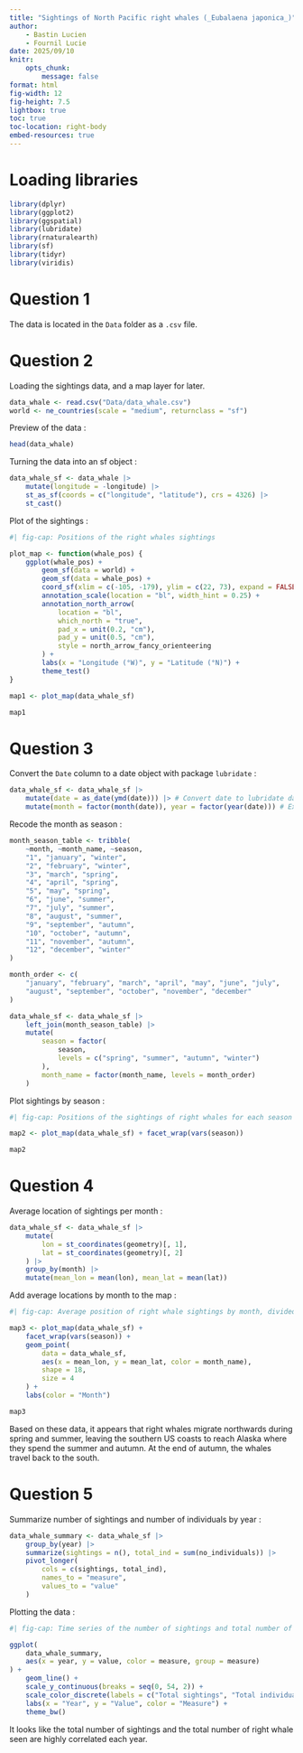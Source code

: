 ```yaml
---
title: "Sightings of North Pacific right whales (_Eubalaena japonica_)"
author:
    - Bastin Lucien
    - Fournil Lucie
date: 2025/09/10
knitr:
    opts_chunk: 
        message: false
format: html
fig-width: 12
fig-height: 7.5
lightbox: true
toc: true
toc-location: right-body
embed-resources: true
---
```


# Loading libraries

```r
library(dplyr)
library(ggplot2)
library(ggspatial)
library(lubridate)
library(rnaturalearth)
library(sf)
library(tidyr)
library(viridis)
```

# Question 1

The data is located in the `Data` folder as a `.csv` file.

# Question 2

Loading the sightings data, and a map layer for later.

```r
data_whale <- read.csv("Data/data_whale.csv")
world <- ne_countries(scale = "medium", returnclass = "sf")
```

Preview of the data :

```r
head(data_whale)
```

Turning the data into an sf object :

```r
data_whale_sf <- data_whale |>
    mutate(longitude = -longitude) |>
    st_as_sf(coords = c("longitude", "latitude"), crs = 4326) |>
    st_cast()
```

Plot of the sightings :

```r
#| fig-cap: Positions of the right whales sightings

plot_map <- function(whale_pos) {
    ggplot(whale_pos) +
        geom_sf(data = world) +
        geom_sf(data = whale_pos) +
        coord_sf(xlim = c(-105, -179), ylim = c(22, 73), expand = FALSE) +
        annotation_scale(location = "bl", width_hint = 0.25) +
        annotation_north_arrow(
            location = "bl",
            which_north = "true",
            pad_x = unit(0.2, "cm"),
            pad_y = unit(0.5, "cm"),
            style = north_arrow_fancy_orienteering
        ) +
        labs(x = "Longitude (°W)", y = "Latitude (°N)") +
        theme_test()
}

map1 <- plot_map(data_whale_sf)

map1
```

# Question 3

Convert the `Date` column to a date object with package `lubridate` :

```r
data_whale_sf <- data_whale_sf |>
    mutate(date = as_date(ymd(date))) |> # Convert date to lubridate date object
    mutate(month = factor(month(date)), year = factor(year(date))) # Extract month and year
```

Recode the month as season :

```r
month_season_table <- tribble(
    ~month, ~month_name, ~season,
    "1", "january", "winter",
    "2", "february", "winter",
    "3", "march", "spring",
    "4", "april", "spring",
    "5", "may", "spring",
    "6", "june", "summer",
    "7", "july", "summer",
    "8", "august", "summer",
    "9", "september", "autumn",
    "10", "october", "autumn",
    "11", "november", "autumn",
    "12", "december", "winter"
)

month_order <- c(
    "january", "february", "march", "april", "may", "june", "july", 
    "august", "september", "october", "november", "december"
)

data_whale_sf <- data_whale_sf |>
    left_join(month_season_table) |>
    mutate(
        season = factor(
            season,
            levels = c("spring", "summer", "autumn", "winter")
        ),
        month_name = factor(month_name, levels = month_order)
    )
```

Plot sightings by season :

```r
#| fig-cap: Positions of the sightings of right whales for each season

map2 <- plot_map(data_whale_sf) + facet_wrap(vars(season))

map2
```

# Question 4

Average location of sightings per month :

```r
data_whale_sf <- data_whale_sf |>
    mutate(
        lon = st_coordinates(geometry)[, 1],
        lat = st_coordinates(geometry)[, 2]
    ) |>
    group_by(month) |>
    mutate(mean_lon = mean(lon), mean_lat = mean(lat))
```

Add average locations by month to the map :

```r
#| fig-cap: Average position of right whale sightings by month, divided between seasons.

map3 <- plot_map(data_whale_sf) +
    facet_wrap(vars(season)) +
    geom_point(
        data = data_whale_sf,
        aes(x = mean_lon, y = mean_lat, color = month_name),
        shape = 18,
        size = 4
    ) +
    labs(color = "Month")

map3
```

Based on these data, it appears that right whales migrate northwards during spring and summer, leaving the southern US coasts to reach Alaska where they spend the summer and autumn. At the end of autumn, the whales travel back to the south.

# Question 5

Summarize number of sightings and number of individuals by year :

```r
data_whale_summary <- data_whale_sf |>
    group_by(year) |>
    summarize(sightings = n(), total_ind = sum(no_individuals)) |>
    pivot_longer(
        cols = c(sightings, total_ind),
        names_to = "measure",
        values_to = "value"
    )
```

Plotting the data :

```r
#| fig-cap: Time series of the number of sightings and total number of right whales seen each year

ggplot(
    data_whale_summary,
    aes(x = year, y = value, color = measure, group = measure)
) +
    geom_line() +
    scale_y_continuous(breaks = seq(0, 54, 2)) +
    scale_color_discrete(labels = c("Total sightings", "Total individuals")) +
    labs(x = "Year", y = "Value", color = "Measure") +
    theme_bw()
```

It looks like the total number of sightings and the total number of right whale seen are highly correlated each year.